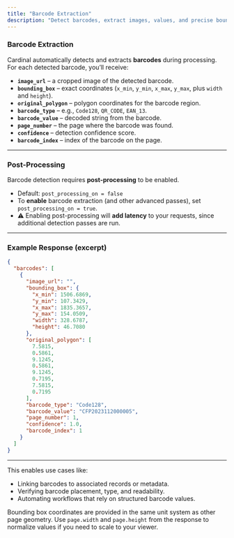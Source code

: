 ```yaml
---
title: "Barcode Extraction"
description: "Detect barcodes, extract images, values, and precise bounding boxes."
---
```


### Barcode Extraction

Cardinal automatically detects and extracts **barcodes** during processing.  
For each detected barcode, you’ll receive:  

- **`image_url`** – a cropped image of the detected barcode.  
- **`bounding_box`** – exact coordinates (`x_min`, `y_min`, `x_max`, `y_max`, plus `width` and `height`).  
- **`original_polygon`** – polygon coordinates for the barcode region.  
- **`barcode_type`** – e.g., `Code128`, `QR_CODE`, `EAN_13`.  
- **`barcode_value`** – decoded string from the barcode.  
- **`page_number`** – the page where the barcode was found.  
- **`confidence`** – detection confidence score.  
- **`barcode_index`** – index of the barcode on the page.  

---

### Post-Processing

Barcode detection requires **post-processing** to be enabled.  

- Default: `post_processing_on = false`  
- To **enable** barcode extraction (and other advanced passes), set `post_processing_on = true`.  
- ⚠️ Enabling post-processing will **add latency** to your requests, since additional detection passes are run.  

---

### Example Response (excerpt)

```json
{
  "barcodes": [
    {
      "image_url": "",
      "bounding_box": {
        "x_min": 1506.6869,
        "y_min": 107.3429,
        "x_max": 1835.3657,
        "y_max": 154.0509,
        "width": 328.6787,
        "height": 46.7080
      },
      "original_polygon": [
        7.5815,
        0.5861,
        9.1245,
        0.5861,
        9.1245,
        0.7195,
        7.5815,
        0.7195
      ],
      "barcode_type": "Code128",
      "barcode_value": "CFP2023112000005",
      "page_number": 1,
      "confidence": 1.0,
      "barcode_index": 1
    }
  ]
}
```

---

This enables use cases like:

- Linking barcodes to associated records or metadata.
- Verifying barcode placement, type, and readability.
- Automating workflows that rely on structured barcode values.

<Note> Bounding box coordinates are provided in the same unit system as other page geometry. Use `page.width` and `page.height` from the response to normalize values if you need to scale to your viewer. </Note> 